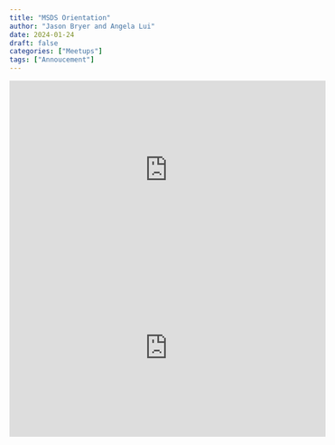 ```yaml
---
title: "MSDS Orientation"
author: "Jason Bryer and Angela Lui"
date: 2024-01-24
draft: false
categories: ["Meetups"]
tags: ["Annoucement"]
---
```



<iframe width="560" height="315" src="https://www.youtube.com/embed/R1U9AGihZzo" title="YouTube video player" frameborder="0" allow="accelerometer; autoplay; clipboard-write; encrypted-media; gyroscope; picture-in-picture" allowfullscreen></iframe>

<!--more-->

<iframe width="560" height="315" src="https://www.youtube.com/embed/R1U9AGihZzo" title="YouTube video player" frameborder="0" allow="accelerometer; autoplay; clipboard-write; encrypted-media; gyroscope; picture-in-picture" allowfullscreen></iframe>



